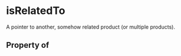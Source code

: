   

# isRelatedTo

A pointer to another, somehow related product (or multiple products).

## Property of



